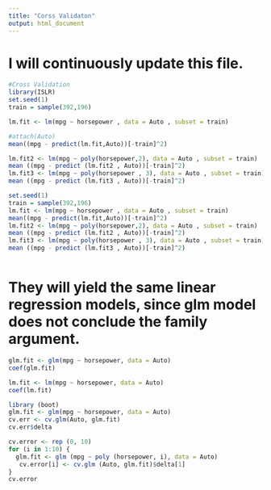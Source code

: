 ---
title: "Corss Validaton"
output: html_document
---

# I will continuously update this file.

```{r}
#Cross Validation
library(ISLR)
set.seed(1)
train = sample(392,196)
```

```{r}
lm.fit <- lm(mpg ~ horsepower , data = Auto , subset = train)
```

```{r}
#attach(Auto)
mean((mpg - predict(lm.fit,Auto))[-train]^2)
```

```{r}
lm.fit2 <- lm(mpg ~ poly(horsepower,2), data = Auto , subset = train)
mean ((mpg - predict (lm.fit2 , Auto))[-train]^2)
lm.fit3 <- lm(mpg ~ poly(horsepower , 3), data = Auto , subset = train)
mean ((mpg - predict (lm.fit3 , Auto))[-train]^2)
```

```{r}
set.seed(1)
train = sample(392,196)
lm.fit <- lm(mpg ~ horsepower , data = Auto , subset = train)
mean((mpg - predict(lm.fit,Auto))[-train]^2)
lm.fit2 <- lm(mpg ~ poly(horsepower,2), data = Auto , subset = train)
mean ((mpg - predict (lm.fit2 , Auto))[-train]^2)
lm.fit3 <- lm(mpg ~ poly(horsepower , 3), data = Auto , subset = train)
mean ((mpg - predict (lm.fit3 , Auto))[-train]^2)
```

```{r}

```

# They will yield the same linear regression models, since glm model does not conclude the family argument.
```{r}
glm.fit <- glm(mpg ~ horsepower, data = Auto)
coef(glm.fit)
```

```{r}
lm.fit <- lm(mpg ~ horsepower, data = Auto)
coef(lm.fit)
```

```{r}
library (boot)
glm.fit <- glm(mpg ~ horsepower, data = Auto)
cv.err <- cv.glm(Auto, glm.fit)
cv.err$delta
```

```{r}
cv.error <- rep (0, 10)
for (i in 1:10) {
  glm.fit <- glm (mpg ~ poly (horsepower, i), data = Auto)
   cv.error[i] <- cv.glm (Auto, glm.fit)$delta[1]
}
cv.error
```
